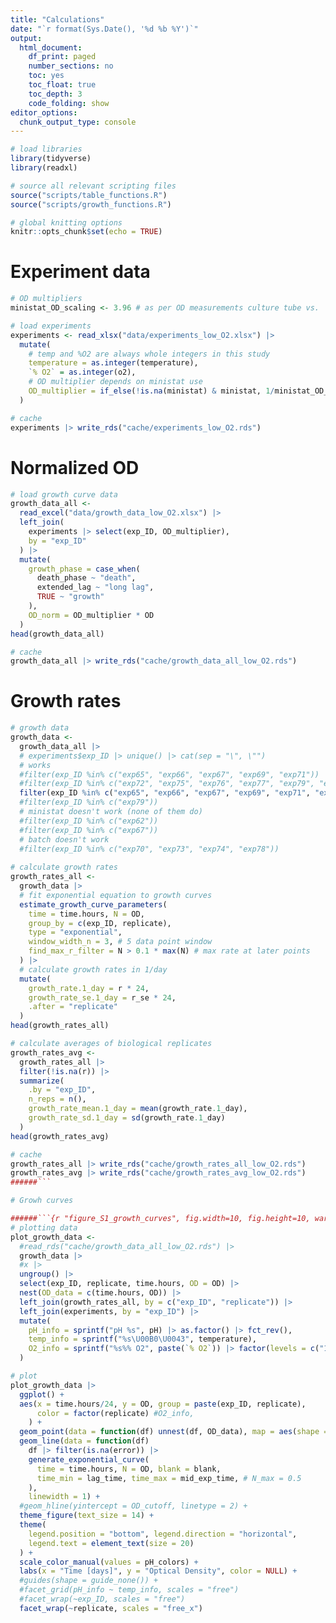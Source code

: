```yaml
---
title: "Calculations"
date: "`r format(Sys.Date(), '%d %b %Y')`"
output:
  html_document: 
    df_print: paged
    number_sections: no
    toc: yes
    toc_float: true
    toc_depth: 3
    code_folding: show
editor_options:
  chunk_output_type: console
---
```


```r
# load libraries
library(tidyverse) 
library(readxl)

# source all relevant scripting files
source("scripts/table_functions.R")
source("scripts/growth_functions.R")

# global knitting options
knitr::opts_chunk$set(echo = TRUE)
```

# Experiment data

```r
# OD multipliers
ministat_OD_scaling <- 3.96 # as per OD measurements culture tube vs. 

# load experiments
experiments <- read_xlsx("data/experiments_low_O2.xlsx") |>
  mutate( 
    # temp and %O2 are always whole integers in this study
    temperature = as.integer(temperature),
    `% O2` = as.integer(o2),
    # OD multiplier depends on ministat use
    OD_multiplier = if_else(!is.na(ministat) & ministat, 1/ministat_OD_scaling, 1)
  )

# cache
experiments |> write_rds("cache/experiments_low_O2.rds")
```

# Normalized OD

```r
# load growth curve data
growth_data_all <- 
  read_excel("data/growth_data_low_O2.xlsx") |>
  left_join(
    experiments |> select(exp_ID, OD_multiplier),
    by = "exp_ID"
  ) |>
  mutate(
    growth_phase = case_when(
      death_phase ~ "death",
      extended_lag ~ "long lag",
      TRUE ~ "growth"
    ),
    OD_norm = OD_multiplier * OD
  )
head(growth_data_all)

# cache
growth_data_all |> write_rds("cache/growth_data_all_low_O2.rds")
```

# Growth rates

```r
# growth data
growth_data <- 
  growth_data_all |>
  # experiments$exp_ID |> unique() |> cat(sep = "\", \"")
  # works
  #filter(exp_ID %in% c("exp65", "exp66", "exp67", "exp69", "exp71")) 
  #filter(exp_ID %in% c("exp72", "exp75", "exp76", "exp77", "exp79", "exp80"))
  filter(exp_ID %in% c("exp65", "exp66", "exp67", "exp69", "exp71", "exp72", "exp75", "exp76", "exp77", "exp79", "exp80"))
  #filter(exp_ID %in% c("exp79"))
  # ministat doesn't work (none of them do)
  #filter(exp_ID %in% c("exp62"))
  #filter(exp_ID %in% c("exp67")) 
  # batch doesn't work
  #filter(exp_ID %in% c("exp70", "exp73", "exp74", "exp78")) 
  
# calculate growth rates
growth_rates_all <- 
  growth_data |>
  # fit exponential equation to growth curves
  estimate_growth_curve_parameters(
    time = time.hours, N = OD,
    group_by = c(exp_ID, replicate),
    type = "exponential",
    window_width_n = 3, # 5 data point window
    find_max_r_filter = N > 0.1 * max(N) # max rate at later points
  ) |>
  # calculate growth rates in 1/day
  mutate(
    growth_rate.1_day = r * 24, 
    growth_rate_se.1_day = r_se * 24,
    .after = "replicate"
  )
head(growth_rates_all)

# calculate averages of biological replicates
growth_rates_avg <- 
  growth_rates_all |>
  filter(!is.na(r)) |>
  summarize(
    .by = "exp_ID",
    n_reps = n(),
    growth_rate_mean.1_day = mean(growth_rate.1_day), 
    growth_rate_sd.1_day = sd(growth_rate.1_day)
  )
head(growth_rates_avg)

# cache
growth_rates_all |> write_rds("cache/growth_rates_all_low_O2.rds")
growth_rates_avg |> write_rds("cache/growth_rates_avg_low_O2.rds")
######```

# Growh curves

######```{r "figure_S1_growth_curves", fig.width=10, fig.height=10, warning=FALSE}
# plotting data
plot_growth_data <- 
  #read_rds("cache/growth_data_all_low_O2.rds") |>
  growth_data |> 
  #x |>
  ungroup() |>
  select(exp_ID, replicate, time.hours, OD = OD) |>
  nest(OD_data = c(time.hours, OD)) |>
  left_join(growth_rates_all, by = c("exp_ID", "replicate")) |>
  left_join(experiments, by = "exp_ID") |>
  mutate(
    pH_info = sprintf("pH %s", pH) |> as.factor() |> fct_rev(),
    temp_info = sprintf("%s\U00B0\U0043", temperature), 
    O2_info = sprintf("%s%% O2", paste(`% O2`)) |> factor(levels = c("1% O2", "5% O2", "21% O2"))
  ) 

# plot
plot_growth_data |>
  ggplot() + 
  aes(x = time.hours/24, y = OD, group = paste(exp_ID, replicate), 
      color = factor(replicate) #O2_info,
    ) +
  geom_point(data = function(df) unnest(df, OD_data), map = aes(shape = exp_ID), size = 3, alpha = 0.5) +
  geom_line(data = function(df)
    df |> filter(is.na(error)) |>
    generate_exponential_curve(
      time = time.hours, N = OD, blank = blank,
      time_min = lag_time, time_max = mid_exp_time, # N_max = 0.5
    ),
    linewidth = 1) +
  #geom_hline(yintercept = OD_cutoff, linetype = 2) +
  theme_figure(text_size = 14) +
  theme(
    legend.position = "bottom", legend.direction = "horizontal", 
    legend.text = element_text(size = 20)
  ) +
  scale_color_manual(values = pH_colors) +
  labs(x = "Time [days]", y = "Optical Density", color = NULL) +
  #guides(shape = guide_none()) +
  #facet_grid(pH_info ~ temp_info, scales = "free") 
  #facet_wrap(~exp_ID, scales = "free")
  facet_wrap(~replicate, scales = "free_x")
```

